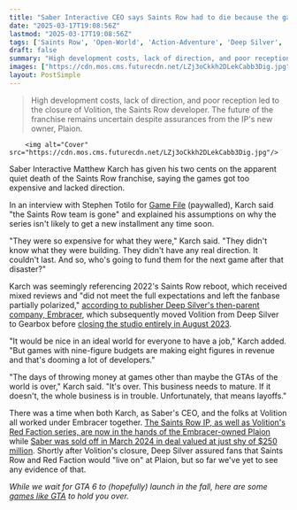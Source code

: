 ```yaml
---
title: "Saber Interactive CEO says Saints Row had to die because the games were too expensive: 'The days of throwing money at games other than the GTAs of the world is over'"
date: "2025-03-17T19:08:56Z"
lastmod: "2025-03-17T19:08:56Z"
tags: ['Saints Row', 'Open-World', 'Action-Adventure', 'Deep Silver', 'Embracer Group', 'Volition', 'Game Development', 'Business']
draft: false
summary: "High development costs, lack of direction, and poor reception led to the closure of Volition, the Saints Row developer.  The future of the franchise remains uncertain despite assurances from the IP's new owner, Plaion."
images: ["https://cdn.mos.cms.futurecdn.net/LZj3oCkkh2DLekCabb3Dig.jpg"]
layout: PostSimple
---
```

> High development costs, lack of direction, and poor reception led to the closure of Volition, the Saints Row developer.  The future of the franchise remains uncertain despite assurances from the IP's new owner, Plaion.


        <img alt="Cover" src="https://cdn.mos.cms.futurecdn.net/LZj3oCkkh2DLekCabb3Dig.jpg"/>
        
Saber Interactive Matthew Karch has given his two cents on the apparent quiet death of the Saints Row franchise, saying the games got too expensive and lacked direction.

In an interview with Stephen Totilo for [Game File](https://www.gamefile.news/p/saber-embracer-savvy-games-space-marine-russia) (paywalled), Karch said "the Saints Row team is gone" and explained his assumptions on why the series isn't likely to get a new installment any time soon.

"They were so expensive for what they were," Karch said. "They didn't know what they were building. They didn't have any real direction. It couldn't last. And so, who's going to fund them for the next game after that disaster?"

Karch was seemingly referencing 2022's Saints Row reboot, which received mixed reviews and "did not meet the full expectations and left the fanbase partially polarized," [according to publisher Deep Silver's then-parent company, Embracer](https://embracer.com/releases/embracer-group-publishes-interim-report-q2-july-september-2022-net-sales-increased-by-190-to-sek-9569-million-35-organic-growth/), which subsequently moved Volition from Deep Silver to Gearbox before [closing the studio entirely in August 2023](https://www.gamesradar.com/after-30-years-saints-row-developer-volition-gets-shut-down-by-new-owner-effective-immediately/).

"It would be nice in an ideal world for everyone to have a job," Karch added. "But games with nine-figure budgets are making eight figures in revenue and that's dooming a lot of developers."

"The days of throwing money at games other than maybe the GTAs of the world is over," Karch said. "It's over. This business needs to mature. If it doesn't, the whole business is in trouble. Unfortunately, that means layoffs."

There was a time when both Karch, as Saber's CEO, and the folks at Volition all worked under Embracer together. [The Saints Row IP, as well as Volition's Red Faction series, are now in the hands of the Embracer-owned Plaion](https://www.gamesradar.com/series-like-saints-row-and-red-faction-will-live-on-at-a-new-developer-after-volition-shutdown/) while [Saber was sold off in March 2024 in deal valued at just shy of $250 million](https://www.gamesradar.com/star-wars-knights-of-the-old-republic-remake-studio-frees-itself-from-flailing-corporate-overlords-in-dollar247m-deal-but-smaller-studios-havent-been-so-lucky/). Shortly after Volition's closure, Deep Silver assured fans that Saints Row and Red Faction would "live on" at Plaion, but so far we've yet to see any evidence of that.

*While we wait for GTA 6 to (hopefully) launch in the fall, here are some *[<em>games like GTA</em>](https://www.gamesradar.com/games-like-gta-grand-theft-auto/)* to hold you over.*
        